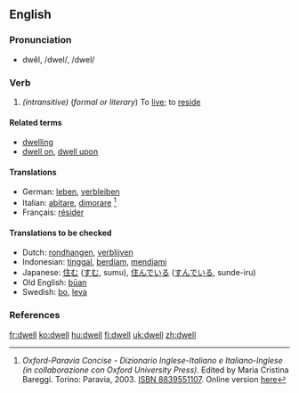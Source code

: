 ==English==
=== Pronunciation ===
*dwĕl, /dwel/, /dwel/

===Verb ===
{{irregverb|'''to dwell'''|'''[[dwells]]'''|'''[[dwelt]] '''or''' [[dwelled]]'''|'''[[dwelt]] '''or''' [[dwelled]]'''|'''[[dwelling]]'''}}

#''(intransitive)'' (''formal or literary'') To [[live]]; to [[reside]]

==== Related terms ====
*[[dwelling]]
*[[dwell on]], [[dwell upon]]

==== Translations ====
*German: [[leben]], [[verbleiben]]
*Italian: [[abitare]], [[dimorare]] <ref>''Oxford-Paravia Concise - Dizionario Inglese-Italiano e Italiano-Inglese (in collaborazione con Oxford University Press)''. Edited by Maria Cristina Bareggi. Torino: Paravia, 2003. [[W:Wikipedia:book sources| ISBN 8839551107]]. Online version [http://www.oxfordparavia.it/ here]</ref>
*Français: [[résider]]

==== Translations to be checked ====
*Dutch: [[rondhangen]], [[verblijven]]
*Indonesian: [[tinggal]], [[diam|berdiam]], [[diam|mendiami]]
*Japanese: [[住む]] ([[すむ]], sumu), [[住んでいる]] ([[すんでいる]], sunde-iru)
*Old English: [[buan|būan]]
*Swedish: [[bo]], [[leva]]

===References===
<references/>

[[fr:dwell]]
[[ko:dwell]]
[[hu:dwell]]
[[fi:dwell]]
[[uk:dwell]]
[[zh:dwell]]